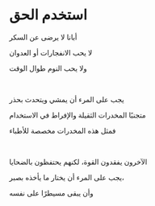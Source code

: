 # استخدم الحق

أبانا لا يرضى عن السكر

لا يحب الانفجارات أو العدوان

ولا يحب النوم طوال الوقت

<p></p>

<br />

يجب على المرء أن يمشي ويتحدث بحذر

متجنبًا المخدرات الثقيلة والإفراط في الاستخدام

فمثل هذه المخدرات مخصصة للأطباء

<p></p>

<br />

الآخرون يفقدون القوة، لكنهم يحتفظون بالضحايا

يجب على المرء أن يختار ما يأخذه بصبر،

وأن يبقى مسيطرًا على نفسه